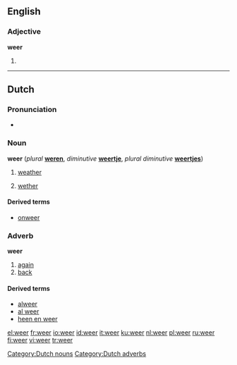 ==English==

===Adjective===
'''weer'''

# {{comparative of|[[wee]]|lang=English|POS=adjective}}

----

==Dutch==

===Pronunciation===
*{{IPA|/weːr/}}

===Noun===
'''weer'''  (''plural'' '''[[weren]]''', ''diminutive'' '''[[weertje]]''', ''plural diminutive'' '''[[weertjes]]''')

# {{n}} [[weather]]
# {{m}} [[wether]]

====Derived terms====
*[[onweer]]

===Adverb===
'''weer'''

# [[again]]
# [[back]]

====Derived terms====
*[[alweer]]
*[[al weer]]
*[[heen en weer]]

[[Category:Dutch nouns]]
[[Category:Dutch adverbs]]

[[el:weer]]
[[fr:weer]]
[[io:weer]]
[[id:weer]]
[[it:weer]]
[[ku:weer]]
[[nl:weer]]
[[pl:weer]]
[[ru:weer]]
[[fi:weer]]
[[vi:weer]]
[[tr:weer]]